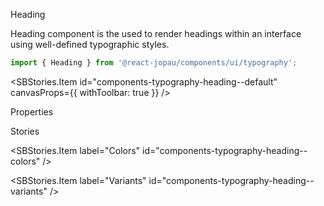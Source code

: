 
<SBTitle>Heading</SBTitle>

<SBDescription>
  Heading component is the used to render headings within an interface using well-defined
  typographic styles.
</SBDescription>

```jsx dark
import { Heading } from '@react-jopau/components/ui/typography';
```

<SBStories.Item id="components-typography-heading--default" canvasProps={{ withToolbar: true }} />

<SBSubTitle>Properties</SBSubTitle>

<ArgsTable of={Heading} />

<SBSubTitle>Stories</SBSubTitle>

<SBStories>
<SBStories.Item label="Default" id="components-typography-heading--default" />

<SBStories.Item label="Colors" id="components-typography-heading--colors" />

<SBStories.Item label="Variants" id="components-typography-heading--variants" />
</SBStories>
